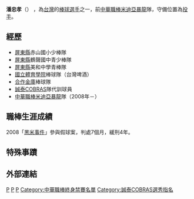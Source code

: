 {{blpsources|time=2022-05-12}}{{Infobox CPBL player|
bgcolor1=black|
bgcolor2=red|
textcolor1=white|
textcolor2=white|
name=潘忠孝|
image=|
width=130|
position=投手|
team=米迪亞暴龍|
number=14|
bats=左|
throws=左|
debutdate=3月21日|
debutyear=2008年|
debutteam=米迪亞暴龍|
statyear=2008年10月10日|
stat1label=勝投－敗投|
stat1value=2－0|
stat2label=三振－四死|
stat2value=12－14|
stat3label=[[防禦率|防禦率]]|
stat3value=3.74|
teams=<nowiki></nowiki> 
*[[米迪亞暴龍|米迪亞暴龍]] （2008年）
}}

'''潘忠孝'''（{{bd|1983年|7月17日||}}） ，為[[台灣|台灣]]的[[棒球|棒球]][[選手|選手]]之一，前[[中華職棒|中華職棒]][[米迪亞暴龍|米迪亞暴龍]]隊，守備位置為[[投手|投手]]。
==經歷==
*[[屏東縣|屏東縣]]赤山國小少棒隊
*[[屏東縣|屏東縣]]鶴聲國中青少棒隊
*[[屏東縣|屏東縣]]美和中學青棒隊
*[[國立體育學院|國立體育學院]]棒球隊（台灣啤酒）
*[[合作金庫|合作金庫]]棒球隊
*[[誠泰COBRAS|誠泰COBRAS]]隊代訓球員
*[[中華職棒|中華職棒]][[米迪亞暴龍|米迪亞暴龍]]隊（2008年－）
==職棒生涯成績==
2008「[[2008年中華職棒假球事件|黑米事件]]」參與假球案，判處7個月，緩刑4年。

==特殊事蹟==
==外部連結==

{{台灣棒球維基館}}
{{棒球選手小作品}}

[[Category:潘姓|P]]
[[Category:台灣棒球運動員|P]]
[[Category:米迪亞暴龍隊球員|P]]
[[Category:中華職棒終身禁賽名單|Category:中華職棒終身禁賽名單]]
[[Category:誠泰COBRAS選秀指名|Category:誠泰COBRAS選秀指名]]